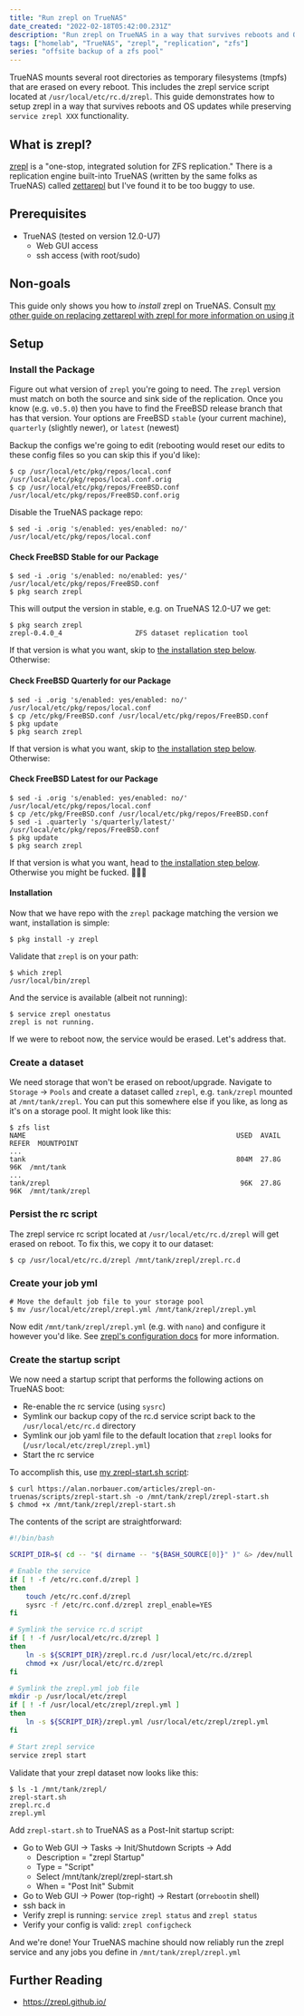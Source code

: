 ```yaml
---
title: "Run zrepl on TrueNAS"
date_created: "2022-02-18T05:42:00.231Z"
description: "Run zrepl on TrueNAS in a way that survives reboots and OS updates"
tags: ["homelab", "TrueNAS", "zrepl", "replication", "zfs"]
series: "offsite backup of a zfs pool"
---
```


TrueNAS mounts several root directories as temporary filesystems (tmpfs) that are erased on every reboot. This includes the zrepl service script located at `/usr/local/etc/rc.d/zrepl`. This guide demonstrates how to setup zrepl in a way that survives reboots and OS updates while preserving `service zrepl XXX` functionality.

## What is zrepl?

[zrepl](https://zrepl.github.io/) is a "one-stop, integrated solution for ZFS replication." There is a replication engine built-into TrueNAS (written by the same folks as TrueNAS) called [zettarepl](https://github.com/truenas/zettarepl) but I've found it to be too buggy to use.

## Prerequisites

- TrueNAS (tested on version 12.0-U7)
  - Web GUI access
  - ssh access (with root/sudo)

## Non-goals

This guide only shows you how to _install_ zrepl on TrueNAS. Consult [my other guide on replacing zettarepl with zrepl for more information on using it](/articles/truenas-replace-zettarepl-with-zrepl)

## Setup

### Install the Package

Figure out what version of `zrepl` you're going to need. The `zrepl` version must match on both the source and sink side of the replication. Once you know (e.g. `v0.5.0`) then you have to find the FreeBSD release branch that has that version. Your options are FreeBSD `stable` (your current machine), `quarterly` (slightly newer), or `latest` (newest)

Backup the configs we're going to edit (rebooting would reset our edits to these config files so you can skip this if you'd like):

```
$ cp /usr/local/etc/pkg/repos/local.conf /usr/local/etc/pkg/repos/local.conf.orig
$ cp /usr/local/etc/pkg/repos/FreeBSD.conf /usr/local/etc/pkg/repos/FreeBSD.conf.orig
```

Disable the TrueNAS package repo:

```
$ sed -i .orig 's/enabled: yes/enabled: no/' /usr/local/etc/pkg/repos/local.conf
```

#### Check FreeBSD Stable for our Package

```
$ sed -i .orig 's/enabled: no/enabled: yes/' /usr/local/etc/pkg/repos/FreeBSD.conf
$ pkg search zrepl
```

This will output the version in stable, e.g. on TrueNAS 12.0-U7 we get:

```
$ pkg search zrepl
zrepl-0.4.0_4                  ZFS dataset replication tool
```

If that version is what you want, skip to [the installation step below](#installation). Otherwise:

#### Check FreeBSD Quarterly for our Package

```
$ sed -i .orig 's/enabled: yes/enabled: no/' /usr/local/etc/pkg/repos/local.conf
$ cp /etc/pkg/FreeBSD.conf /usr/local/etc/pkg/repos/FreeBSD.conf
$ pkg update
$ pkg search zrepl
```

If that version is what you want, skip to [the installation step below](#installation). Otherwise:

#### Check FreeBSD Latest for our Package

```
$ sed -i .orig 's/enabled: yes/enabled: no/' /usr/local/etc/pkg/repos/local.conf
$ cp /etc/pkg/FreeBSD.conf /usr/local/etc/pkg/repos/FreeBSD.conf
$ sed -i .quarterly 's/quarterly/latest/' /usr/local/etc/pkg/repos/FreeBSD.conf
$ pkg update
$ pkg search zrepl
```

If that version is what you want, head to [the installation step below](#installation). Otherwise you might be fucked. 🤷🏽‍♀️

#### Installation

Now that we have repo with the `zrepl` package matching the version we want, installation is simple:

```
$ pkg install -y zrepl
```

Validate that `zrepl` is on your path:

```
$ which zrepl
/usr/local/bin/zrepl
```

And the service is available (albeit not running):

```
$ service zrepl onestatus
zrepl is not running.
```

If we were to reboot now, the service would be erased. Let's address that.

### Create a dataset

We need storage that won't be erased on reboot/upgrade. Navigate to `Storage` -> `Pools` and create a dataset called `zrepl`, e.g. `tank/zrepl` mounted at `/mnt/tank/zrepl`. You can put this somewhere else if you like, as long as it's on a storage pool. It might look like this:

```
$ zfs list
NAME                                                    USED  AVAIL     REFER  MOUNTPOINT
...
tank                                                    804M  27.8G       96K  /mnt/tank
...
tank/zrepl                                               96K  27.8G       96K  /mnt/tank/zrepl
```

### Persist the rc script

The zrepl service rc script located at `/usr/local/etc/rc.d/zrepl` will get erased on reboot. To fix this, we copy it to our dataset:

```
$ cp /usr/local/etc/rc.d/zrepl /mnt/tank/zrepl/zrepl.rc.d
```

### Create your job yml

```
# Move the default job file to your storage pool
$ mv /usr/local/etc/zrepl/zrepl.yml /mnt/tank/zrepl/zrepl.yml
```

Now edit `/mnt/tank/zrepl/zrepl.yml` (e.g. with `nano`) and configure it however you'd like. See [zrepl's configuration docs](https://zrepl.github.io/configuration/overview.html) for more information.

### Create the startup script

We now need a startup script that performs the following actions on TrueNAS boot:

- Re-enable the rc service (using `sysrc`)
- Symlink our backup copy of the rc.d service script back to the `/usr/local/etc/rc.d` directory
- Symlink our job yaml file to the default location that `zrepl` looks for (`/usr/local/etc/zrepl/zrepl.yml`)
- Start the rc service

To accomplish this, use [my zrepl-start.sh script](https://alan.norbauer.com/articles/zrepl-on-truenas/scripts/zrepl-start.sh):

```
$ curl https://alan.norbauer.com/articles/zrepl-on-truenas/scripts/zrepl-start.sh -o /mnt/tank/zrepl/zrepl-start.sh
$ chmod +x /mnt/tank/zrepl/zrepl-start.sh
```

The contents of the script are straightforward:

```bash title="/mnt/tank/zrepl/zrepl-start.sh"
#!/bin/bash

SCRIPT_DIR=$( cd -- "$( dirname -- "${BASH_SOURCE[0]}" )" &> /dev/null && pwd )

# Enable the service
if [ ! -f /etc/rc.conf.d/zrepl ]
then
    touch /etc/rc.conf.d/zrepl
    sysrc -f /etc/rc.conf.d/zrepl zrepl_enable=YES
fi

# Symlink the service rc.d script
if [ ! -f /usr/local/etc/rc.d/zrepl ]
then
    ln -s ${SCRIPT_DIR}/zrepl.rc.d /usr/local/etc/rc.d/zrepl
    chmod +x /usr/local/etc/rc.d/zrepl
fi

# Symlink the zrepl.yml job file
mkdir -p /usr/local/etc/zrepl
if [ ! -f /usr/local/etc/zrepl/zrepl.yml ]
then
    ln -s ${SCRIPT_DIR}/zrepl.yml /usr/local/etc/zrepl/zrepl.yml
fi

# Start zrepl service
service zrepl start
```

Validate that your zrepl dataset now looks like this:

```
$ ls -1 /mnt/tank/zrepl/
zrepl-start.sh
zrepl.rc.d
zrepl.yml
```

Add `zrepl-start.sh` to TrueNAS as a Post-Init startup script:

- Go to Web GUI -> Tasks -> Init/Shutdown Scripts -> Add
  - Description = "zrepl Startup"
  - Type = "Script"
  - Select /mnt/tank/zrepl/zrepl-start.sh
  - When = "Post Init" Submit
- Go to Web GUI -> Power (top-right) -> Restart (or`reboot`in shell)
- ssh back in
- Verify zrepl is running: `service zrepl status` and `zrepl status`
- Verify your config is valid: `zrepl configcheck`

And we're done! Your TrueNAS machine should now reliably run the zrepl service and any jobs you define in `/mnt/tank/zrepl/zrepl.yml`

## Further Reading

- https://zrepl.github.io/
